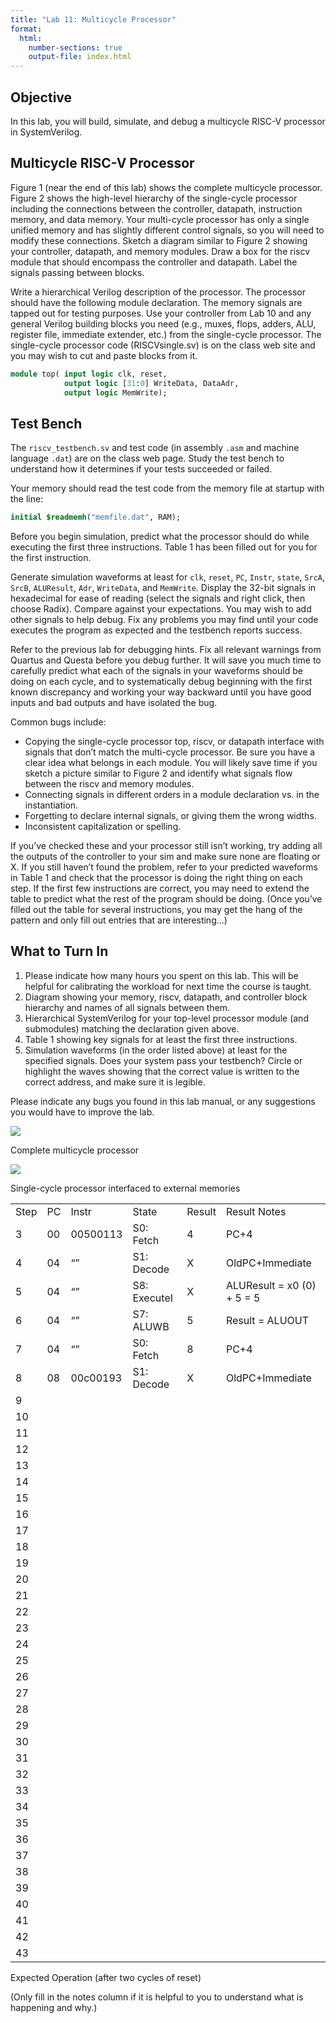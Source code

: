 ```yaml
---
title: "Lab 11: Multicycle Processor"
format:
  html:
    number-sections: true
    output-file: index.html
---
```



## Objective

In this lab, you will build, simulate, and debug a multicycle RISC-V processor in SystemVerilog.

## Multicycle RISC-V Processor

Figure 1 (near the end of this lab) shows the complete multicycle processor. Figure 2 shows the high-level hierarchy of the single-cycle processor including the connections between the controller, datapath, instruction memory, and data memory. Your multi-cycle processor has only a single unified memory and has slightly different control signals, so you will need to modify these connections. Sketch a diagram similar to Figure 2 showing your controller, datapath, and memory modules. Draw a box for the riscv module that should encompass the controller and datapath. Label the signals passing between blocks.

Write a hierarchical Verilog description of the processor. The processor should have the following module declaration. The memory signals are tapped out for testing purposes. Use your controller from Lab 10 and any general Verilog building blocks you need (e.g., muxes, flops, adders, ALU, register file, immediate extender, etc.) from the single-cycle processor. The single-cycle processor code (RISCVsingle.sv) is on the class web site and you may wish to cut and paste blocks from it.

```sv
module top( input logic clk, reset,
            output logic [31:0] WriteData, DataAdr,
            output logic MemWrite);
```

## Test Bench

The `riscv_testbench.sv` and test code (in assembly `.asm` and machine language `.dat`) are on the class web page. Study the test bench to understand how it determines if your tests succeeded or failed.

Your memory should read the test code from the memory file at startup with the line:

```sv
initial $readmemh("memfile.dat", RAM);
```

Before you begin simulation, predict what the processor should do while executing the first three instructions. Table 1 has been filled out for you for the first instruction.

Generate simulation waveforms at least for `clk`, `reset`, `PC`, `Instr`, `state`, `SrcA`, `SrcB`, `ALUResult`, `Adr`, `WriteData`, and `MemWrite`.
Display the 32-bit signals in hexadecimal for ease of reading (select the signals and right click, then choose Radix). Compare against your expectations. You may wish to add other signals to help debug. Fix any problems you may find until your code executes the program as expected and the testbench reports success.

Refer to the previous lab for debugging hints. Fix all relevant warnings from Quartus and Questa before you debug further. It will save you much time to carefully predict what each of the signals in your waveforms should be doing on each cycle, and to systematically debug beginning with the first known discrepancy and working your way backward until you have good inputs and bad outputs and have isolated the bug.

Common bugs include:

* Copying the single-cycle processor top, riscv, or datapath interface with signals that don’t match the multi-cycle processor. Be sure you have a clear idea what belongs in each module. You will likely save time if you sketch a picture similar to Figure 2 and identify what signals flow between the riscv and memory modules.
* Connecting signals in different orders in a module declaration vs. in the instantiation.
* Forgetting to declare internal signals, or giving them the wrong widths.
* Inconsistent capitalization or spelling.

If you’ve checked these and your processor still isn’t working, try adding all the outputs of the controller to your sim and make sure none are floating or X. If you still haven’t found the problem, refer to your predicted waveforms in Table 1 and check that the processor is doing the right thing on each step. If the first few instructions are correct, you may need to extend the table to predict what the rest of the program should be doing. (Once you’ve filled out the table for several instructions, you may get the hang of the pattern and only fill out entries that are interesting…)

## What to Turn In

1. Please indicate how many hours you spent on this lab. This will be helpful for calibrating the workload for next time the course is taught.
2. Diagram showing your memory, riscv, datapath, and controller block hierarchy and names of all signals between them.
3. Hierarchical SystemVerilog for your top-level processor module (and submodules) matching the declaration given above.
4. Table 1 showing key signals for at least the first three instructions.
5. Simulation waveforms (in the order listed above) at least for the specified signals. Does your system pass your testbench? Circle or highlight the waves showing that the correct value is written to the correct address, and make sure it is legible.

Please indicate any bugs you found in this lab manual, or any suggestions you would have to improve the lab.


::: {#fig-complete-multicycle-processor}
![](images/image.png)

Complete multicycle processor
:::


::: {#fig-single-cycle-processor-interfaced}
![](images/image-1.png)

Single-cycle processor interfaced to external memories
:::

::: {#tbl-expected-operation}

|  |  |  |  |  |  |
| --- | --- | --- | --- | --- | --- |
| Step | PC | Instr | State | Result | Result Notes |
| 3 | 00 | 00500113 | S0: Fetch | 4 | PC+4 |
| 4 | 04 | "" | S1: Decode | X | OldPC+Immediate |
| 5 | 04 | "" | S8: ExecuteI | X | ALUResult = x0 (0) + 5 = 5 |
| 6 | 04 | "" | S7: ALUWB | 5 | Result = ALUOUT |
| 7 | 04 | "" | S0: Fetch | 8 | PC+4 |
| 8 | 08 | 00c00193 | S1: Decode | X | OldPC+Immediate |
| 9 |  |  |  |  |  |
| 10 |  |  |  |  |  |
| 11 |  |  |  |  |  |
| 12 |  |  |  |  |  |
| 13 |  |  |  |  |  |
| 14 |  |  |  |  |  |
| 15 |  |  |  |  |  |
| 16 |  |  |  |  |  |
| 17 |  |  |  |  |  |
| 18 |  |  |  |  |  |
| 19 |  |  |  |  |  |
| 20 |  |  |  |  |  |
| 21 |  |  |  |  |  |
| 22 |  |  |  |  |  |
| 23 |  |  |  |  |  |
| 24 |  |  |  |  |  |
| 25 |  |  |  |  |  |
| 26 |  |  |  |  |  |
| 27 |  |  |  |  |  |
| 28 |  |  |  |  |  |
| 29 |  |  |  |  |  |
| 30 |  |  |  |  |  |
| 31 |  |  |  |  |  |
| 32 |  |  |  |  |  |
| 33 |  |  |  |  |  |
| 34 |  |  |  |  |  |
| 35 |  |  |  |  |  |
| 36 |  |  |  |  |  |
| 37 |  |  |  |  |  |
| 38 |  |  |  |  |  |
| 39 |  |  |  |  |  |
| 40 |  |  |  |  |  |
| 41 |  |  |  |  |  |
| 42 |  |  |  |  |  |
| 43 |  |  |  |  |  |

Expected Operation (after two cycles of reset)
:::

(Only fill in the notes column if it is helpful to you to understand what is happening and why.)